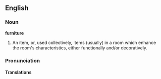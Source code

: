 ==English==
===Noun===
'''furniture'''
# An item, or, used collectively, items (usually) in a room which enhance the room's characteristics, either functionally and/or decoratively. 

===Pronunciation===

====Translations====